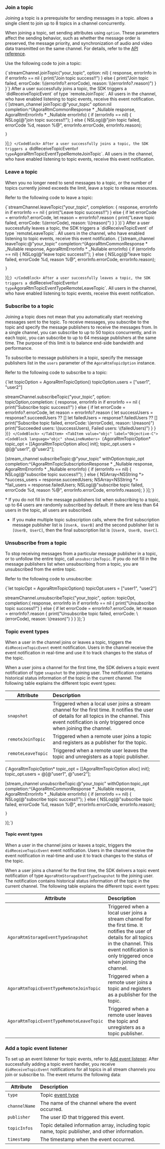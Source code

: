 <PlatformWrapper platform="ios, macos">

### Join a topic

Joining a topic is a prerequisite for sending messages in a topic. <Vg k="SIG" /> allows a single client to join up to 8 topics in a channel concurrently. 

When joining a topic, set sending attributes using `option`. These parameters affect the sending behavior, such as whether the message order is preserved, the message priority, and synchronization of audio and video data transmitted on the same channel. For details, refer to the [API reference](../reference/api#topicjoinpropsag_platform).

Use the following code to join a topic:

<Tabs groupId="language">
<TabItem value="swift" label="Swift" default>
<CodeBlock language="swift" showLineNumbers>
{`streamChannel.joinTopic("your_topic", option: nil) { response, errorInfo in
    if errorInfo == nil {
        print("Join topic success!!")
    } else {
        print("Join topic failed, errorCode: \\(errorInfo?.errorCode), reason: \\(errorInfo?.reason)")
    }
}`}
</CodeBlock>
After a user successfully joins a topic, the SDK triggers a `didReceiveTopicEvent` of type `remoteJoinTopic`. All users in the channel, who have enabled listening to topic events, receive this event notification.
</TabItem>
<TabItem value="objc" label="Objective-C">
<CodeBlock language="objc" showLineNumbers>
{`[stream_channel joinTopic:@"your_topic" option:nil completion:^(AgoraRtmCommonResponse * _Nullable response, AgoraRtmErrorInfo * _Nullable errorInfo) {
    if (errorInfo == nil) {
        NSLog(@"join topic success!!");
    } else {
        NSLog(@"join topic failed, errorCode %d, reason %@", errorInfo.errorCode, errorInfo.reason);

    }
}];`}
</CodeBlock>
After a user successfully joins a topic, the SDK triggers a `didReceiveTopicEvent` of type `AgoraRtmTopicEventTypeRemoteJoinTopic`. All users in the channel, who have enabled listening to topic events, receive this event notification.
</TabItem>
</Tabs>

### Leave a topic

When you no longer need to send messages to a topic, or the number of topics currently joined exceeds the limit, leave a topic to release resources. 

Refer to the following code to leave a topic:

<Tabs groupId="language">
<TabItem value="swift" label="Swift" default>
<CodeBlock language="swift" showLineNumbers>
{`streamChannel.leaveTopic("your_topic", completion: { response, errorInfo in
    if errorInfo == nil {
            print("Leave topic success!!")
        } else {
            if let errorCode = errorInfo?.errorCode, let reason = errorInfo?.reason {
                print("Leave topic failed, errorCode: \\(errorCode), reason: \\(reason)")
            }
        }
})`}
</CodeBlock>
After a user successfully leaves a topic, the SDK triggers a `didReceiveTopicEvent` of type `remoteLeaveTopic`. All users in the channel, who have enabled listening to topic events, receive this event notification.
</TabItem>
<TabItem value="objc" label="Objective-C">
<CodeBlock language="objc" showLineNumbers>
{`[stream_channel leaveTopic:@"your_topic" completion:^(AgoraRtmCommonResponse * _Nullable response, AgoraRtmErrorInfo * _Nullable errorInfo) {
    if (errorInfo == nil) {
        NSLog(@"leave topic success!!");
    } else {
        NSLog(@"leave topic failed, errorCode %d, reason %@", errorInfo.errorCode, errorInfo.reason);

    }
}];`}
</CodeBlock>
After a user successfully leaves a topic, the SDK triggers a `didReceiveTopicEvent` of type `AgoraRtmTopicEventTypeRemoteLeaveTopic`. All users in the channel, who have enabled listening to topic events, receive this event notification.
</TabItem>
</Tabs>

### Subscribe to a topic
Joining a topic does not mean that you automatically start receiving messages sent to the topic. To receive messages, you subscribe to the topic and specify the message publishers to receive the messages from. In a single channel, you can subscribe to up to 50 topics concurrently, and in each topic, you can subscribe to up to 64 message publishers at the same time. The purpose of this limit is to balance end-side bandwidth and performance.

To subscribe to message publishers in a topic, specify the message publishers list in the `users` parameter of the `AgoraRtmTopicOption` instance. 

Refer to the following code to subscribe to a topic:


<Tabs groupId="language">
<TabItem value="swift" label="Swift" default>
<CodeBlock language="swift" showLineNumbers>
{`let topicOption = AgoraRtmTopicOption()
topicOption.users = ["user1", "user2"]

streamChannel.subscribeTopic("your_topic", option: topicOption,completion: { response, errorInfo in
if errorInfo == nil {
    print("Subscribe topic success!!")
} else {
    if let errorCode = errorInfo?.errorCode, let reason = errorInfo?.reason {
        let successUsers = response?.succeedUsers ?? []
        let failedUsers = response?.failedUsers ?? []
        print("Subscribe topic failed, errorCode: \\(errorCode), reason: \\(reason)")
        print("Succeeded users: \\(successUsers), Failed users: \\(failedUsers)")
    }
}
})`}
</CodeBlock>
</TabItem>
<TabItem value="objc" label="Objective-C">
<CodeBlock language="objc" showLineNumbers>
{`AgoraRtmTopicOption* topic_opt = [[AgoraRtmTopicOption alloc] init];
topic_opt.users = @[@"user1", @"user2"];

[stream_channel subscribeTopic:@"your_topic" withOption:topic_opt completion:^(AgoraRtmTopicSubscriptionResponse * _Nullable response, AgoraRtmErrorInfo * _Nullable errorInfo) {
    if (errorInfo == nil) {
        NSLog(@"subscribe topic success!!");
    } else {
        NSArray<NSString *> *success_users = response.succeedUsers;
        NSArray<NSString *> *fail_users = response.failedUsers;
        NSLog(@"subscribe topic failed, errorCode %d, reason %@", errorInfo.errorCode, errorInfo.reason);
    }
}];`}
</CodeBlock>
</TabItem>
</Tabs>


<Admonition type="info">
* If you do not fill in the message publishers list when subscribing to a topic, up to 64 users are randomly subscribed by default. If there are less than 64 users in the topic, all users are subscribed. 

* If you make multiple topic subscription calls, where the first subscription message publisher list is `[UserA, UserB]` and the second publisher list is `[UserB, UserC]`, then the final subscription list is `[UserA, UserB, UserC]`.
</Admonition>

### Unsubscribe from a topic

To stop receiving messages from a particular message publisher in a topic, or to unfollow the entire topic, call `unsubscribeTopic`. If you do not fill in the message publishers list when unsubscribing from a topic, you are unsubscribed from the entire topic.

Refer to the following code to unsubscribe:


<Tabs groupId="language">
<TabItem value="swift" label="Swift" default>
<CodeBlock language="swift" showLineNumbers>
{`let topicOpt = AgoraRtmTopicOption()
topicOpt.users = ["user1", "user2"]

streamChannel.unsubscribeTopic("your_topic", option: topicOpt,  completion:{ response, errorInfo in
    if errorInfo == nil {
        print("Unsubscribe topic success!!")
    } else {
        if let errorCode = errorInfo?.errorCode, let reason = errorInfo?.reason {
            print("Unsubscribe topic failed, errorCode: \\(errorCode), reason: \\(reason)")
        }
    }
});`}
</CodeBlock>

### Topic event types

When a user in the channel joins or leaves a topic, <Vg k="SIG" /> triggers the `didReceiveTopicEvent` event notification. Users in the channel receive the event notification in real-time and use it to track changes to the status of the topic.

When a user joins a channel for the first time, the SDK delivers a topic event notification of type `snapshot` to the joining user. The notification contains historical status information of the topic in the current channel. The following table explains the different topic event types:

| Attribute     | Description           |
|---------------|:-----------------------|
| `snapshot` | Triggered when a local user joins a stream channel for the first time. It notifies the user of details for all topics in the channel. This event notification is only triggered once when joining the channel. |
| `remoteJoinTopic` | Triggered when a remote user joins a topic and registers as a publisher for the topic. |
| `remoteLeaveTopic` | Triggered when a remote user leaves the topic and unregisters as a topic publisher. |

</TabItem>
<TabItem value="objc" label="Objective-C">
<CodeBlock language="objc" showLineNumbers>
{`AgoraRtmTopicOption* topic_opt = [[AgoraRtmTopicOption alloc] init];
topic_opt.users = @[@"user1", @"user2"];

[stream_channel unsubscribeTopic:@"your_topic" withOption:topic_opt completion:^(AgoraRtmCommonResponse * _Nullable response, AgoraRtmErrorInfo * _Nullable errorInfo) {
    if (errorInfo == nil) {
        NSLog(@"subscribe topic success!!");
    } else {
        NSLog(@"subscribe topic failed, errorCode %d, reason %@", errorInfo.errorCode, errorInfo.reason);

    }
}];`}
</CodeBlock>

#### Topic event types

When a user in the channel joins or leaves a topic, <Vg k="SIG" /> triggers the `didReceiveTopicEvent` event notification. Users in the channel receive the event notification in real-time and use it to track changes to the status of the topic.

When a user joins a channel for the first time, the SDK delivers a topic event notification of type `AgoraRtmStorageEventTypeSnapshot` to the joining user. The notification contains historical status information of the topic in the current channel. The following table explains the different topic event types:

| Attribute     | Description           |
|---------------|:-----------------------|
| `AgoraRtmStorageEventTypeSnapshot` | Triggered when a local user joins a stream channel for the first time. It notifies the user of details for all topics in the channel. This event notification is only triggered once when joining the channel. |
| `AgoraRtmTopicEventTypeRemoteJoinTopic` | Triggered when a remote user joins a topic and registers as a publisher for the topic. |
| `AgoraRtmTopicEventTypeRemoteLeaveTopic` | Triggered when a remote user leaves the topic and unregisters as a topic publisher. |

</TabItem>
</Tabs>

### Add a topic event listener

To set up an event listener for topic events, refer to [Add event listener](../get-started/add-event-listener). After successfully adding a topic event handler, you receive `didReceiveTopicEvent` notifications for all topics in all stream channels you join or subscribe to. The event returns the following data:

| Attribute     | Description           |
|---------------|:-----------------------|
| `type`        | Topic [event type](#topic-event-types) |
| `channelName` | The name of the channel where the event occurred.  |
| `publisher`   | The user ID that triggered this event.  |
| `topicInfos`  | Topic detailed information array, including topic name, topic publisher, and other information. |
| `timestamp`   | The timestamp when the event occurred. |

</PlatformWrapper>
